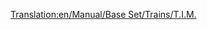 [[Translation:en/Manual/Base Set/Trains/T.I.M.]]
{{fr/Manual/Base Set/Trains/Train|Image=[[File:en/Manual/Base Set/Trains/Tim.png]]
|Nom="T.I.M."
|Coût=46 875£ (93 750$)
|Vitesse=241 km/h (150 mph)
|Poids=90 t
|Puissance=7000 cv (5220 kW)
|Entretien=3 374£ (6 748$)
|Conception=1984
|Vie=25
|Capacité=N/A
|Description=C'est une locomotive à deux têtes, capable d'aller jusqu'à 64 km/h plus vite que son suivant, le [[fr/Manual/Base Set/Trains/SH "40"|SH "40"]]. Il y a une locomotive électrique sur rail plus rapide, l'[[fr/Manual/Base Set/Trains/AsiaStar|"AsiaStar"]].
|Réalité=C'est l'équivalent Transport Tycoon du premier modèle de [https://www.wikipedia.org/wiki/fr:TGV TGV] (Train à Grande Vitesse) français.
}}